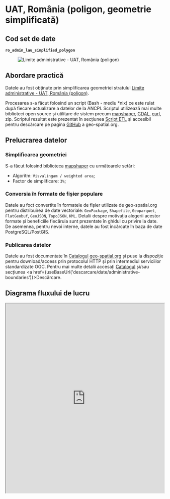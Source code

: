 
# UAT, România (poligon, geometrie simplificată)

## Cod set de date

**`ro_admin_lau_simplified_polygon`**

<figure style={{ textAlign: "center" }}>
  <img src='https://services.geo-spatial.org/data/thumbnails/administrative-boundaries/lau/ro-admin-lau-simplified-polygon.svg' alt="Limite administrative - UAT, România (poligon)" />
</figure>

## Abordare practică

Datele au fost obținute prin simplificarea geometriei stratului [Limite administrative - UAT, România (poligon)](https://services.geo-spatial.org/geonetwork/srv/eng/catalog.search#/metadata/5d90a442-0659-4ad9-9af1-9b890b2ff0c8).

Procesarea s-a făcut folosind un script (Bash - mediu *nix) ce este rulat după fiecare actualizare a datelor de la ANCPI. Scriptul utilizează mai multe biblioteci open source și utilitare de sistem precum [mapshaper](https://mapshaper.org/), [GDAL](https://gdal.org), [curl](https://curl.se/), zip. Scriptul rezultat este prezentat în secțiunea [Script ETL](#script-etl) și accesibil pentru descărcare pe pagina [GitHub](https://github.com/geospatialorg/ingestie-date/blob/main/publish_update_ro_admin_lau_simplified_polygon.sh) a geo-spatial.org.

## Prelucrarea datelor

### Simplificarea geometriei

S-a făcut folosind biblioteca [mapshaper](https://mapshaper.org/) cu următoarele setări:
* Algoritm: `Visvalingam / weighted area`;
* Factor de simplificare: `3%`;

### Conversia în formate de fișier populare

Datele au foct convertite în formatele de fișier utilizate de geo-spatial.org pentru distribuirea de date vectoriale: `GeoPackage`, `Shapefile`, `Geoparquet`, `FlatGeobuf`, `GeoJSON`, `TopoJSON`, `KML`. Detalii despre motivația alegerii acestor formate și beneficiile fiecăruia sunt prezentate în ghidul cu privire la date. De asemenea, pentru nevoi interne, datele au fost încărcate în baza de date PostgreSQL/PostGIS.

### Publicarea datelor

Datele au fost documentate în [Catalogul geo-spatial.org](https://services.geo-spatial.org/geonetwork/srv/eng/catalog.search#/metadata/f00bfc1b-aba6-4f26-a81a-dba0e188a6b7) și puse la dispoziție pentru download/access prin protocolul HTTP și prin intermediul serviciilor standardizate OGC. Pentru mai multe detalii accesați [Catalogul](https://services.geo-spatial.org/geonetwork/srv/eng/catalog.search#/metadata/f00bfc1b-aba6-4f26-a81a-dba0e188a6b7) și/sau secțiunea <a href={useBaseUrl('descarcare/date/administrative-boundaries')}>Descărcare</a>.

## Diagrama fluxului de lucru

<iframe
  src="https://geo-spatial.org/jsoncrack/editor/?json=https://geo-spatial.org/descrieri-etl-json/etl_ro_admin_lau_simplified_polygon.json"
  width="100%"
  height="600"
  style={{ border: '1px solid #ccc', borderRadius: '8px' }}
  loading="lazy"
/>

<a
  href="https://geo-spatial.org/jsoncrack/editor/?json=https://geo-spatial.org/descrieri-etl-json/etl_ro_admin_lau_simplified_polygon.json"
  target="_blank"
  rel="noopener noreferrer"
>
  Deschide diagrama într-o pagină separată <i className="fa fa-external-link-alt" style={{ marginLeft: '0.3rem' }}></i>
</a>

## Script ETL

```bash title="ro_admin_lau_simplified_polygon.sh"
#!/usr/bin/zsh

##############################################################################################################
#🛠 Publicare/actualizare UAT, România (poligon, geometrie simplificată)
##############################################################################################################

#🎛 configurații

#🕹 activare mediu Anaconda cu bibliotecile necesare pentru procesare
source /home/ubuntu/anaconda3/etc/profile.d/conda.sh
conda activate geo

#🚏 definire căi date
lau_data_path="/storage/volumes/geoserver-1-storage/administrative_boundaries/lau"

#⚙️ PostGIS
pg_host="localhost"
pg_port=5432
pg_user="geospatialorg"
pg_db="user"
pg_pass="pass"
pg_schema="romania"

#⚙️ GeoServer
gs_url="http://localhost:8080/geoserver"
gs_user="user"
gs_pass="pass"
gs_workspace="administrative-boundaries"
gs_store="administrative-boundaries"
gs_layer_title="Limite administrative - UAT, România (poligon, geometrie simplificată)"
gs_layer_abstract="Set de date este derivat din stratul \"Limite administrative - UAT, România (poligon)\". Geometria originală a fost simplificată pentru scenariile în care este nevoie de o afișare rapidă a datelor sau reprezentarea la scări mici (ex: aplicații cartografice web)."
gs_layer_keywords=("România" "UAT" "limite administrative" "vector" "poligon" "geometrie simplificată")
gs_layer_metadata_link="https://services.geo-spatial.org/geonetwork/srv/eng/catalog.search#/metadata/f00bfc1b-aba6-4f26-a81a-dba0e188a6b7"
gs_layer_style="administrative-boundaries:ro_admin_lau_simplified_polygon_labels"
gs_layer_secondary_style="administrative-boundaries:ro_admin_lau_simplified_polygon"

#⚙️ Date
layer_name="ro_admin_lau_simplified_polygon"

echo "
🛠 Procesare UAT poligon geometrie simplificată
"

#💾 creare versiune GeoJSON prin simplificarea stratului original
echo "💾 creare versiune GeoJSON"
if [ -f ${lau_data_path}/${layer_name}.geojson ]; then
    rm ${lau_data_path}/${layer_name}.geojson
fi
mapshaper -i ${lau_data_path}/ro_admin_lau_polygon.geojson -simplify 3% keep-shapes -o ${lau_data_path}/${layer_name}.geojson

#💾 creare versiune GeoPackage
echo "💾 creare versiune GeoPackage"
if [ -f ${lau_data_path}/${layer_name}.gpkg ]; then
    rm ${lau_data_path}/${layer_name}.gpkg
fi
ogr2ogr -of GPKG -s_srs EPSG:4326 -t_srs EPSG:3844 -nln ${layer_name}_int ${lau_data_path}/${layer_name}_int.gpkg ${lau_data_path}/${layer_name}.geojson

ogr2ogr -of GPKG -lco FID=id -nln ${layer_name} -dialect sqlite -sql "SELECT geom AS geometry, * FROM ${layer_name}_int" ${lau_data_path}/${layer_name}.gpkg ${lau_data_path}/${layer_name}_int.gpkg

#💾 creare versiune Esri Shapefile
echo "💾 creare versiune Esri Shapefile"
if [ -f ${lau_data_path}/${layer_name}.zip ]; then
    rm ${lau_data_path}/${layer_name}.zip
fi
ogr2ogr -lco ENCODING=UTF-8 ${lau_data_path}/${layer_name}.shp ${lau_data_path}/${layer_name}.gpkg

#📦 arhivare versiune shp
echo "📦 arhivare versiune shp"
zip -j ${lau_data_path}/${layer_name}.zip ${lau_data_path}/${layer_name}.dbf ${lau_data_path}/${layer_name}.shp ${lau_data_path}/${layer_name}.prj ${lau_data_path}/${layer_name}.shx ${lau_data_path}/${layer_name}.cpg

#💾 creare versiune FlatGeobuf
echo "💾 creare versiune FlatGeobuf"
if [ -f ${lau_data_path}/${layer_name}.fgb ]; then
    rm ${lau_data_path}/${layer_name}.fgb
fi
ogr2ogr -of FlatGeobuf -nlt MULTIPOLYGON ${lau_data_path}/${layer_name}.fgb ${lau_data_path}/${layer_name}.gpkg

#💾 creare versiune GeoParquet
echo "💾 creare versiune GeoParquet"
if [ -f ${lau_data_path}/${layer_name}.parquet ]; then
    rm ${lau_data_path}/${layer_name}.parquet
fi
ogr2ogr -of Parquet -nlt MULTIPOLYGON ${lau_data_path}/${layer_name}.parquet ${lau_data_path}/${layer_name}.gpkg

#💾 creare versiune KML
echo "💾 creare versiune KML"
if [ -f ${lau_data_path}/${layer_name}.kml ]; then
    rm ${lau_data_path}/${layer_name}.kml
fi
ogr2ogr -of KML -t_srs EPSG:4326 -dsco NameField=name ${lau_data_path}/${layer_name}.kml ${lau_data_path}/${layer_name}.gpkg

#💾 creare versiune TopoJSON
echo "💾 creare versiune TopoJSON"
if [ -f ${lau_data_path}/${layer_name}.topojson ]; then
    rm ${lau_data_path}/${layer_name}.topojson
fi
mapshaper -i ${lau_data_path}/${layer_name}.geojson -o format=topojson ${lau_data_path}/${layer_name}.topojson

#💾 actualizarea setului de date în baza de date PostGIS
echo "💾 actualizarea setului de date în baza de date PostGIS"
ogr2ogr -of PostgreSQL PG:"host=${pg_host} port=${pg_port} user=${pg_user} dbname=${pg_db} password=${pg_pass}" -lco schema=${pg_schema} -lco GEOMETRY_NAME=geom -lco overwrite=yes ${lau_data_path}/${layer_name}.gpkg ${layer_name} -skipfailures -overwrite

#🖇 indexare date PostGIS
psql -h ${pg_host} -p ${pg_port} -U ${pg_user} -d ${pg_db} -c "
CREATE INDEX ${layer_name}_geom_idx ON romania.${layer_name} USING GIST (geom);
CLUSTER romania.${layer_name} USING ${layer_name}_geom_idx;"

#💾 publicarea/actualizarea serviciilor de date
echo "💾 publicarea/actualizarea serviciilor de date"

#❌ ștergere strat existent (dacă există)
echo "🔍 Verificare dacă există stratul."
HTTP_STATUS=$(curl -s -o /dev/null -w "%{http_code}" -u $gs_user:$gs_pass \
  "${gs_url}/rest/layers/${gs_workspace}:${layer_name}.xml")

if [ "$HTTP_STATUS" == "200" ]; then
    echo "⚠️  Stratul există. Se șterge."
    curl -s -u $gs_user:$gs_pass -XDELETE \
      "${gs_url}/rest/layers/${gs_workspace}:${layer_name}?recurse=true"
    echo "🗑️  Stratul a fost șters."
else
    echo "✅ Nu există strat cu acest nume."
fi

#💾 creare strat
echo "➕ Creare strat ${layer_name}"
curl -s -u $gs_user:$gs_pass -XPOST -H "Content-type: text/xml" \
  -d "<featureType>
         <name>${layer_name}</name>
         <nativeName>${layer_name}</nativeName>
         <title>${gs_layer_title}</title>
         <abstract>${gs_layer_abstract}</abstract>
     </featureType>" \
  "${gs_url}/rest/workspaces/${gs_workspace}/datastores/${gs_store}/featuretypes"

#💾 adăugare detalii suplimentare (keywords și metadata link)
echo "📝 Actualizare metadate"
keywords_xml=""
for keyword in "${gs_layer_keywords[@]}"; do
    keywords_xml+="<string>${keyword}</string>"
done

curl -s -u $gs_user:$gs_pass -XPUT -H "Content-type: text/xml" \
-d "<featureType>
        <keywords>
            ${keywords_xml}
        </keywords>
        <metadataLinks>
            <metadataLink>
                <type>text/xml</type>
                <metadataType>ISO19115:2003</metadataType>
                <content>${gs_layer_metadata_link}</content>
            </metadataLink>
        </metadataLinks>
    </featureType>" \
"${gs_url}/rest/workspaces/${gs_workspace}/datastores/${gs_store}/featuretypes/${layer_name}"

#💾 Setare stil implicit + atașare stil suplimentar
echo "🎨 Setare stil implicit + atașare stil suplimentar..."
curl -s -u $gs_user:$gs_pass -XPUT -H "Content-type: text/xml" \
  -d "<layer>
         <defaultStyle>
             <name>${gs_layer_style##*:}</name>
         </defaultStyle>
         <styles>
             <style>
                 <name>${gs_layer_secondary_style##*:}</name>
             </style>
         </styles>
     </layer>" \
  "${gs_url}/rest/layers/${gs_workspace}:${layer_name}"

echo "✅ Stratul ${layer_name} a fost adăugat și configurat cu succes în GeoServer."

#🗑️ Ștergere fișiere intermediare
echo "🗑️ Ștergere fișiere Shapefile"
rm ${lau_data_path}/${layer_name}.dbf ${lau_data_path}/${layer_name}.shp ${lau_data_path}/${layer_name}.prj ${lau_data_path}/${layer_name}.shx ${lau_data_path}/${layer_name}.cpg
```
Script accesibil și pe [GitHub](https://github.com/geospatialorg/ingestie-date/blob/main/publish_update_ro_admin_lau_simplified_polygon.sh).

## Simbolizare SLD

### Simbolizare SLD implicită

```xml title="ro_admin_lau_simplified_polygon_labels.sld"
<?xml version="1.0" encoding="UTF-8"?>
<StyledLayerDescriptor xmlns="http://www.opengis.net/sld" xmlns:ogc="http://www.opengis.net/ogc" xmlns:xsi="http://www.w3.org/2001/XMLSchema-instance" xsi:schemaLocation="http://www.opengis.net/sld http://schemas.opengis.net/sld/1.1.0/StyledLayerDescriptor.xsd" xmlns:xlink="http://www.w3.org/1999/xlink" xmlns:se="http://www.opengis.net/se" version="1.1.0">
  <NamedLayer>
  <se:Name>UAT-uri</se:Name>
  <UserStyle>
    <se:Name>Limită UAT</se:Name>
      <se:FeatureTypeStyle>

      <!-- Regula afișată doar la scări < 1:300.000, fără etichete -->
        <se:Rule>
          <se:Name>Limită UAT</se:Name>
          <se:MinScaleDenominator>300000</se:MinScaleDenominator>
          <se:PolygonSymbolizer>
            <se:Stroke>
              <se:SvgParameter name="stroke">#be2edd</se:SvgParameter>
              <se:SvgParameter name="stroke-width">1</se:SvgParameter>
              <se:SvgParameter name="stroke-linejoin">bevel</se:SvgParameter>
            </se:Stroke>
          </se:PolygonSymbolizer>
        </se:Rule>

        <!-- Regula afișată doar la scări > 1:300.000, cu etichete -->
        <se:Rule>
          <se:Name>Limită UAT</se:Name>
          <se:MaxScaleDenominator>300000</se:MaxScaleDenominator>
          <se:PolygonSymbolizer>
            <se:Stroke>
              <se:SvgParameter name="stroke">#be2edd</se:SvgParameter>
              <se:SvgParameter name="stroke-width">1</se:SvgParameter>
              <se:SvgParameter name="stroke-linejoin">bevel</se:SvgParameter>
            </se:Stroke>
          </se:PolygonSymbolizer>
          <se:TextSymbolizer>
            <se:Label>
              <ogc:PropertyName>name</ogc:PropertyName>
            </se:Label>
            <se:Font>
              <se:SvgParameter name="font-family">Helvetica</se:SvgParameter>
              <se:SvgParameter name="font-size">14</se:SvgParameter>
            </se:Font>
            <se:LabelPlacement>
              <se:PointPlacement>
                <se:AnchorPoint>
                  <se:AnchorPointX>0</se:AnchorPointX>
                  <se:AnchorPointY>0.5</se:AnchorPointY>
                </se:AnchorPoint>
              </se:PointPlacement>
            </se:LabelPlacement>
            <se:Halo>
              <se:Radius>2</se:Radius>
              <se:Fill>
                <se:SvgParameter name="fill">#ffffff</se:SvgParameter>
              </se:Fill>
            </se:Halo>
            <se:Fill>
              <se:SvgParameter name="fill">#be2edd</se:SvgParameter>
            </se:Fill>
            <se:VendorOption name="maxDisplacement">1</se:VendorOption>
          </se:TextSymbolizer>
        </se:Rule>

      </se:FeatureTypeStyle>
    </UserStyle>
  </NamedLayer>
</StyledLayerDescriptor>
```
Fișier accesibil și pe [GitHub](https://github.com/geospatialorg/simbolizare/blob/main/sld/administrative-boundaries/ro_admin_lau_simplified_polygon_labels.sld).

### Simbolizare SLD alternativă

```xml title="ro_admin_lau_simplified_polygon.sld"
<?xml version="1.0" encoding="UTF-8"?>
<StyledLayerDescriptor xmlns="http://www.opengis.net/sld" xmlns:ogc="http://www.opengis.net/ogc" xmlns:xsi="http://www.w3.org/2001/XMLSchema-instance" xsi:schemaLocation="http://www.opengis.net/sld http://schemas.opengis.net/sld/1.1.0/StyledLayerDescriptor.xsd" xmlns:xlink="http://www.w3.org/1999/xlink" xmlns:se="http://www.opengis.net/se" version="1.1.0">
  <NamedLayer>
  <se:Name>UAT-uri</se:Name>
  <UserStyle>
    <se:Name>Limită UAT</se:Name>
    <se:FeatureTypeStyle>
      <se:Rule>
        <se:Name>Limită UAT</se:Name>
          <se:PolygonSymbolizer>
            <se:Stroke>
              <se:SvgParameter name="stroke">#be2edd</se:SvgParameter>
              <se:SvgParameter name="stroke-width">1</se:SvgParameter>
              <se:SvgParameter name="stroke-linejoin">bevel</se:SvgParameter>
            </se:Stroke>
          </se:PolygonSymbolizer>
        </se:Rule>
      </se:FeatureTypeStyle>
    </UserStyle>
  </NamedLayer>
</StyledLayerDescriptor>
```
Fișier accesibil și pe [GitHub](https://github.com/geospatialorg/simbolizare/blob/main/sld/administrative-boundaries/ro_admin_lau_simplified_polygon.sld).
